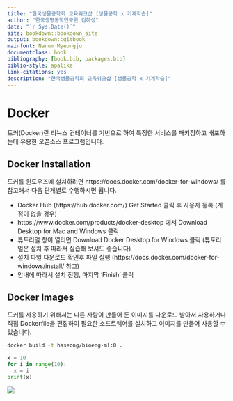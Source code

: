 ```yaml
--- 
title: "한국생물공학회 교육워크샵 [생물공학 x 기계학습]"
author: "한국생명공학연구원 김하성"
date: "`r Sys.Date()`"
site: bookdown::bookdown_site
output: bookdown::gitbook
mainfont: Nanum Myeongjo
documentclass: book
bibliography: [book.bib, packages.bib]
biblio-style: apalike
link-citations: yes
description: "한국생물공학회 교육워크샵 [생물공학 x 기계학습]"
---
```


# Docker
도커(Docker)란 리눅스 컨테이너를 기반으로 하여 특정한 서비스를 패키징하고 배포하는데 유용한 오픈소스 프로그램입니다. 


## Docker Installation
도커를 윈도우즈에 설치하려면 https://docs.docker.com/docker-for-windows/ 를 참고해서 다음 단계별로 수행하시면 됩니다.

 * Docker Hub (https://hub.docker.com/) Get Started 클릭 후 사용자 등록 (계정이 없을 경우)
 * https://www.docker.com/products/docker-desktop 에서 Download Desktop for Mac and Windows 클릭
 * 튜토리얼 창이 열리면 Download Docker Desktop for Windows 클릭 (튜토리얼은 설치 후 따라서 실습해 보셔도 좋습니다)
 * 설치 파일 다운로드 확인후 파일 실행 (https://docs.docker.com/docker-for-windows/install/ 참고)
 * 안내에 따라서 설치 진행, 마지막 'Finish' 클릭


## Docker Images
도커를 사용하기 위해서는 다른 사람이 만들어 둔 이미지를 다운로드 받아서 사용하거나 직접 Dockerfile을 편집하여 필요한 소프트웨어를 설치하고 이미지를 만들어 사용할 수 있습니다.

```bash
docker build -t haseong/bioeng-ml:0 .
```

```python
x = 10
for i in range(10):
  x = i
print(x)

```

![](images/01-16.PNG)








